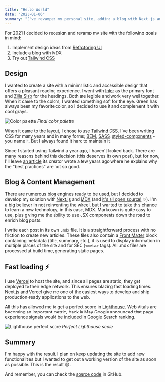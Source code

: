 ```yaml
---
title: "Hello World"
date: "2021-01-06"
summary: "I've revamped my personal site, adding a blog with Next.js and MDX. Here I will write about technology and web development."
---
```


For 2021 I decided to redesign and revamp my site with the following goals in mind:

1. Implement design ideas from [Refactoring UI](https://refactoringui.com/)
2. Include a blog with MDX
3. Try out [Tailwind CSS](https://tailwindcss.com/)

## Design

I wanted to create a site with a minimalistic and accessible design that offers a pleasant reading experience. I went with [Inter](https://fonts.google.com/specimen/Inter) as the primary font and [Zilla Slab](https://fonts.google.com/specimen/Zilla+Slab) for the headings. Both are legible and work very well together. When it came to the colors, I wanted something soft for the eye. Green has always been my favorite color, so I decided to use it and complement it with cool grays.

![Color palette](/static/images/hello-world/palette.jpg)
_Final color palette_

When it came to the layout, I chose to use [Tailwind CSS](https://tailwindcss.com/). I've been writing CSS for many years and in many forms; [BEM](http://getbem.com/), [SASS](https://sass-lang.com/), [styled-components](https://styled-components.com/) - you name it. But I always found it hard to maintain it.

Since I started using Tailwind a year ago, I haven't looked back. There are many reasons behind this decision (this deserves its own post), but for now, I'll leave [an article](https://adamwathan.me/css-utility-classes-and-separation-of-concerns/) its creator wrote a few years ago where he explains why the "best practices" are not so good.

## Blog & Content Management

There are numerous blog engines ready to be used, but I decided to develop my solution with [Next.js](https://nextjs.org/) and [MDX](https://mdxjs.com/) (and [it's all open source!](https://github.com/longas/glongas.com) ✨). I'm a big believer in not reinventing the wheel, but I wanted to take this chance to learn a new technology, in this case, MDX. Markdown is quite easy to use, plus giving me the ability to use JSX components down the road to enrich blog posts.

I write each post in its own `.mdx` file. It is a straightforward process with no friction to create new articles. These files also contain a [Front Matter](https://jekyllrb.com/docs/front-matter/) block containing metadata (title, summary, etc.), it is used to display information in multiple places of the site and for SEO (`<meta>` tags). All .mdx files are processed at build time, generating static pages.

## Fast loading ⚡

I use [Vercel](https://vercel.com/) to host the site, and since all pages are static, they get deployed to their edge network. This ensures blazing fast loading times. Next.js and Vercel give me one of the easiest ways to develop and ship production-ready applications to the web.

All this has allowed me to get a perfect score in [Lighthouse](https://developers.google.com/web/tools/lighthouse). Web Vitals are becoming an important metric, back in May Google announced that page experience signals would be included in Google Search ranking.

![Lighthouse perfect score](/static/images/hello-world/lighthouse.png)
_Perfect Lighthouse score_

## Summary

I'm happy with the result. I plan on keep updating the site to add new functionalities but I wanted to get out a working version of the site as soon as possible. This is the result 😄.

And remember, you can check the [source code](https://github.com/longas/glongas.com) in GitHub.
